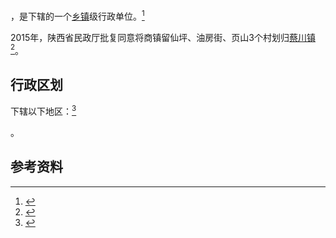 {{中国乡级行政区|61/10/22/109/000}}

'''{{PAGENAMEBASE}}'''，是{{PRC admin/fullname|61/10/22/109/000|3}}下辖的一个[[乡镇|乡镇]]级行政单位。<ref>{{PRC admin/ref sgc|{{PRC admin/parent|61/10/22/109/000}}}}</ref>

2015年，陕西省民政厅批复同意将商镇留仙坪、油房街、页山3个村划归[[蔡川镇|蔡川镇]]<ref>{{Cite web |url=http://shaanxi.mca.gov.cn/article/mzyw1/201507/20150700841888.shtml |title=陕西省民政厅关于陕西省乡镇行政区划调整的公告 |access-date=2017-09-14 |archive-url=https://web.archive.org/web/20170914220400/http://shaanxi.mca.gov.cn/article/mzyw1/201507/20150700841888.shtml |archive-date=2017-09-14 |dead-url=yes }}</ref>。

== 行政区划 ==

{{PAGENAMEBASE}}下辖以下地区：<ref>{{PRC admin/ref sgc|61/10/22/109/000}}</ref>

{{PRC admin/children|61/10/22/109/000}}。

== 参考资料 ==

{{reflist}}

{{行政区划小作品}}
{{PRC admin/navcat|61/10/22/109/000}}